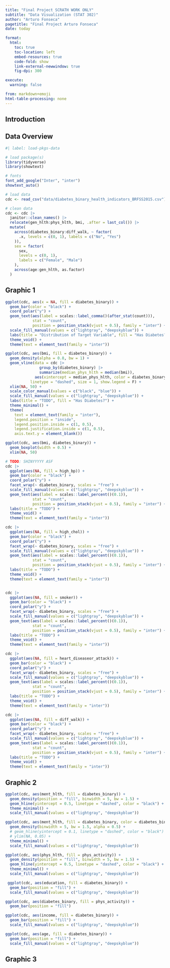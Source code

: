 ```yaml
---
title: "Final Project SCRATH WORK ONLY"
subtitle: "Data Visualization (STAT 302)"
author: "Arturo Fonseca"
pagetitle: "Final Project Arturo Fonseca"
date: today

format:
  html:
    toc: true
    toc-location: left
    embed-resources: true
    code-fold: show
    link-external-newwindow: true
    fig-dpi: 300

execute:
  warning: false

from: markdown+emoji 
html-table-processing: none
---
```


## Introduction

## Data Overview

```r
#| label: load-pkgs-data

# load package(s)
library(tidyverse)
library(showtext)

# fonts
font_add_google("Inter", "inter")
showtext_auto()

# load data
cdc <- read_csv("data/diabetes_binary_health_indicators_BRFSS2015.csv")

# clean data
cdc <- cdc |>
  janitor::clean_names() |>
  relocate(gen_hlth:phys_hlth, bmi, .after = last_col()) |>
  mutate(
    across(diabetes_binary:diff_walk, ~ factor(
      .x, levels = c(0, 1), labels = c("No", "Yes")
    )),
    sex = factor(
      sex,
      levels = c(0, 1),
      labels = c("Female", "Male")
    ),
    across(age:gen_hlth, as.factor)
  )
```

## Graphic 1

```r
ggplot(cdc, aes(x = NA, fill = diabetes_binary)) +
  geom_bar(color = "black") +
  coord_polar("y") +
  geom_text(aes(label = scales::label_comma()(after_stat(count))), 
            stat = "count",
            position = position_stack(vjust = 0.5), family = "inter") +
  scale_fill_manual(values = c("lightgray", "deepskyblue")) +
  labs(title = "Distribution of Target Variable", fill = "Has Diabetes?") +
  theme_void() +
  theme(text = element_text(family = "inter"))
```

```r
ggplot(cdc, aes(bmi, fill = diabetes_binary)) +
  geom_density(alpha = 0.8, bw = 1) +
  geom_vline(data = cdc |>
               group_by(diabetes_binary) |>
               summarize(median_phys_hlth = median(bmi)),
             aes(xintercept = median_phys_hlth, color = diabetes_binary),
           linetype = "dashed", size = 1, show.legend = F) +
  xlim(NA, 50) +
  scale_color_manual(values = c("black", "blue")) +
  scale_fill_manual(values = c("lightgray", "deepskyblue")) +
  labs(title = "TODO", fill = "Has Diabetes?") +
  theme_minimal() +
  theme(
    text = element_text(family = "inter"),
    legend.position = "inside",
    legend.position.inside = c(1, 0.5),
    legend.justification.inside = c(1, 0.5),
    axis.text.y = element_blank())

ggplot(cdc, aes(bmi, diabetes_binary)) +
  geom_boxplot(width = 0.5) +
  xlim(NA, 50)
```

```r
# TODO: SHINYYYYY ASF
cdc |>
  ggplot(aes(NA, fill = high_bp)) +
  geom_bar(color = "black") +
  coord_polar("y") +
  facet_wrap(~ diabetes_binary, scales = "free") +
  scale_fill_manual(values = c("lightgray", "deepskyblue")) +
  geom_text(aes(label = scales::label_percent()(0.1)), 
            stat = "count",
            position = position_stack(vjust = 0.5), family = "inter") +
  labs(title = "TODO") +
  theme_void() +
  theme(text = element_text(family = "inter"))

cdc |>
  ggplot(aes(NA, fill = high_chol)) +
  geom_bar(color = "black") +
  coord_polar("y") +
  facet_wrap(~ diabetes_binary, scales = "free") +
  scale_fill_manual(values = c("lightgray", "deepskyblue")) +
  geom_text(aes(label = scales::label_percent()(0.1)), 
            stat = "count",
            position = position_stack(vjust = 0.5), family = "inter") +
  labs(title = "TODO") +
  theme_void() +
  theme(text = element_text(family = "inter"))


cdc |>
  ggplot(aes(NA, fill = smoker)) +
  geom_bar(color = "black") +
  coord_polar("y") +
  facet_wrap(~ diabetes_binary, scales = "free") +
  scale_fill_manual(values = c("lightgray", "deepskyblue")) +
  geom_text(aes(label = scales::label_percent()(0.1)), 
            stat = "count",
            position = position_stack(vjust = 0.5), family = "inter") +
  labs(title = "TODO") +
  theme_void() +
  theme(text = element_text(family = "inter"))

cdc |>
  ggplot(aes(NA, fill = heart_diseaseor_attack)) +
  geom_bar(color = "black") +
  coord_polar("y") +
  facet_wrap(~ diabetes_binary, scales = "free") +
  scale_fill_manual(values = c("lightgray", "deepskyblue")) +
  geom_text(aes(label = scales::label_percent()(0.1)), 
            stat = "count",
            position = position_stack(vjust = 0.5), family = "inter") +
  labs(title = "TODO") +
  theme_void() +
  theme(text = element_text(family = "inter"))

cdc |>
  ggplot(aes(NA, fill = diff_walk)) +
  geom_bar(color = "black") +
  coord_polar("y") +
  facet_wrap(~ diabetes_binary, scales = "free") +
  scale_fill_manual(values = c("lightgray", "deepskyblue")) +
  geom_text(aes(label = scales::label_percent()(0.1)), 
            stat = "count",
            position = position_stack(vjust = 0.5), family = "inter") +
  labs(title = "TODO") +
  theme_void() +
  theme(text = element_text(family = "inter"))
```

## Graphic 2

```r
ggplot(cdc, aes(ment_hlth, fill = diabetes_binary)) +
  geom_density(position = "fill", binwidth = 5, bw = 1.5) +
  geom_hline(yintercept = 0.5, linetype = "dashed", color = "black") +
  theme_minimal() +
  scale_fill_manual(values = c("lightgray", "deepskyblue"))

ggplot(cdc, aes(ment_hlth, fill = diabetes_binary, color = diabetes_binary)) +
  geom_density(binwidth = 5, bw = 1.5, alpha = 0.5) +
  # geom_hline(yintercept = 0.1, linetype = "dashed", color = "black") +
  # ylim(NA, 0.05) +
  theme_minimal() +
  scale_fill_manual(values = c("lightgray", "deepskyblue"))

ggplot(cdc, aes(phys_hlth, fill = phys_activity)) +
  geom_density(position = "fill", binwidth = 5, bw = 1.5) +
  geom_hline(yintercept = 0.5, linetype = "dashed", color = "black") +
  theme_minimal() +
  scale_fill_manual(values = c("lightgray", "deepskyblue"))

 ggplot(cdc, aes(education, fill = diabetes_binary)) +
  geom_bar(position = "fill") +
  scale_fill_manual(values = c("lightgray", "deepskyblue"))

ggplot(cdc, aes(diabetes_binary, fill = phys_activity)) +
  geom_bar(position = "fill")

ggplot(cdc, aes(income, fill = diabetes_binary)) +
  geom_bar(position = "fill") +
  scale_fill_manual(values = c("lightgray", "deepskyblue"))

ggplot(cdc, aes(age, fill = diabetes_binary)) +
  geom_bar(position = "fill") +
  scale_fill_manual(values = c("lightgray", "deepskyblue"))
```

## Graphic 3
